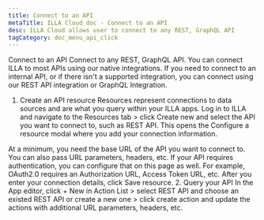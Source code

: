 ```yaml
---
title: Connect to an API
metaTitle: ILLA Cloud doc - Connect to an API 
desc: ILLA Cloud allows user to connect to any REST, GraphQL API
tagCategory: doc_menu_api_click
---
```


Connect to an API
Connect to any REST, GraphQL API.
You can connect ILLA to most APIs using our native integrations. If you need to connect to an internal API, or if there isn't a supported integration, you can connect using our REST API integration or GraphQL Integration.
1. Create an API resource 
Resources represent connections to data sources and are what you query within your ILLA apps. Log in to ILLA and navigate to the Resources tab > click Create new and select the API you want to connect to, such as REST API. This opens the Configure a resource modal where you add your connection information.

At a minimum, you need the base URL of the API you want to connect to. You can also pass URL parameters, headers, etc. If your API requires authentication, you can configure that on this page as well. For example, OAuth2.0 requires an Authorization URL, Access Token URL, etc. After you enter your connection details, click Save resource. 
2. Query your API
In the App editor, click + New in Action List > select REST API and choose an existed REST API or create a new one > click create action and update the actions with additional URL parameters, headers, etc.

